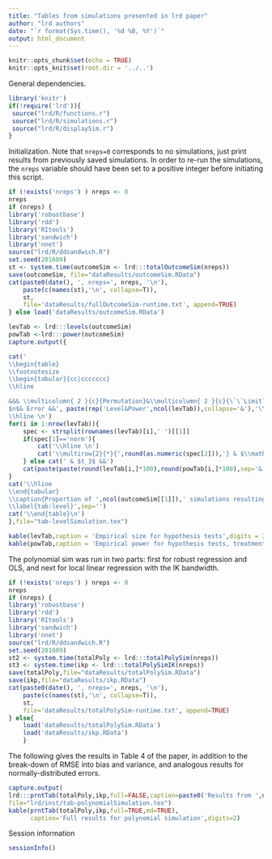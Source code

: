 ```yaml
---
title: "Tables from simulations presented in lrd paper"
author: "lrd authors"
date: "`r format(Sys.time(), '%d %B, %Y')`"
output: html_document
---
```


```r
knitr::opts_chunk$set(echo = TRUE)
knitr::opts_knit$set(root.dir = '../..')
```

General dependencies.
```r
library('knitr')
if(!require('lrd')){
 source("lrd/R/functions.r")
 source("lrd/R/simulations.r")
 source("lrd/R/displaySim.r")
}
```



Initialization. Note that `nreps=0` corresponds to no simulations,
just print results from previously saved simulations.
In order to re-run the simulations, the `nreps`
variable should have been set to a positive integer before initiating this script.

```r
if (!exists('nreps') ) nreps <- 0
nreps
if (nreps) {
library('robustbase')
library('rdd')
library('RItools')
library('sandwich')
library('nnet')
source("lrd/R/ddsandwich.R")
set.seed(201609)
st <- system.time(outcomeSim <- lrd:::totalOutcomeSim(nreps))
save(outcomeSim, file="dataResults/outcomeSim.RData")
cat(paste0(date(), ', nreps=', nreps, '\n'),
    paste(c(names(st),'\n', collapse=T)),
    st,
    file='dataResults/fullOutcomeSim-runtime.txt', append=TRUE)
} else load('dataResults/outcomeSim.RData')
```

```r
levTab <- lrd:::levels(outcomeSim)
powTab <-lrd:::power(outcomeSim)
capture.output({

cat('
\\begin{table}
\\footnotesize
\\begin{tabular}{cc|ccccccc}
\\hline

&&& \\multicolumn{ 2 }{c}{Permutation}&\\multicolumn{ 2 }{c}{\`\`Limitless\'\'}&\\multicolumn{ 2 }{c}{Local OLS}\\\\
$n$& Error &&', paste(rep('Level&Power',ncol(levTab)),collapse='&'),'\\\\
\\hline \n')
for(i in 1:nrow(levTab)){
    spec <- strsplit(rownames(levTab)[i],' ')[[1]]
    if(spec[1]=='norm'){
        cat('\\hline \n')
        cat('\\multirow{2}{*}{',round(as.numeric(spec[2])),'} & $\\mathcal{N}(0,1)$ &&')
    } else cat(' & $t_3$ &&')
    cat(paste(paste(round(levTab[i,]*100),round(powTab[i,]*100),sep='&'),collapse='&'),'\\\\ \n')
}
cat('\\hline
\\end{tabular}
\\caption{Proportion of ',ncol(outcomeSim[[1]]),' simulations resulting in a p-value below $\\alpha=0.05$ using either permutation tests, limitless or local OLS methods. When the treatment effect $\tau$ is zero (left) these are empirical estimates of size; otherwise (right), they are estimates of power with a treatment effect of 0.2.}
\\label{tab:level}',sep='')
cat('\\end{table}\n')
},file="tab-levelSimulation.tex")

kable(levTab,caption = 'Empirical size for hypothesis tests',digits = 2)
kable(powTab,caption = 'Empirical power for hypothesis tests, treatment effect =0.2',digits = 2)

```


The polynomial sim was run in two parts: first for robust regression
and OLS, and next for local linear regression with the IK bandwidth.

```r
if (!exists('nreps') ) nreps <- 0
nreps
if (nreps) {
library('robustbase')
library('rdd')
library('RItools')
library('sandwich')
library('nnet')
source("lrd/R/ddsandwich.R")
set.seed(201609)
st2 <- system.time(totalPoly <- lrd:::totalPolySim(nreps))
st3 <- system.time(ikp <- lrd:::totalPolySimIK(nreps))
save(totalPoly,file="dataResults/totalPolySim.RData")
save(ikp,file="dataResults/ikp.RData")
cat(paste0(date(), ', nreps=', nreps, '\n'),
    paste(c(names(st),'\n', collapse=T)),
    st,
    file='dataResults/totalPolySim-runtime.txt', append=TRUE)
} else{
    load('dataResults/totalPolySim.RData')
    load('dataResults/ikp.RData')
    }
```

The following gives the results in Table 4 of the paper, in addition
to the break-down of RMSE into bias and variance, and analogous
results for normally-distributed errors.

```r
capture.output(
lrd:::prntTab(totalPoly,ikp,full=FALSE,caption=paste0('Results from ',ncol(totalPoly[[1]]),' simulations of polynomial specifications for RDD analysis, using robust regression and OLS, using all the data, and local linear regression with a triangular kernel and the \\citet{imbens2012optimal} bandwidth. The sample size for all runs was 500, the error distribution was $t_3$, and there was no treatment effect. The data generating models are those depicted in Figure \\ref{fig:dgms}.'),label='tab:poly'),
file="lrd/inst/tab-polynomialSimulation.tex")
kable(prntTab(totalPoly,ikp,full=TRUE,md=TRUE),
      caption='Full results for polynomial simulation',digits=2)
```


Session information
```r
sessionInfo()
```
